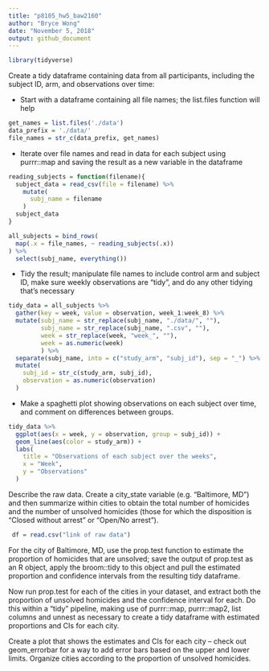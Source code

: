 ```yaml
---
title: "p8105_hw5_baw2160"
author: "Bryce Wong"
date: "November 5, 2018"
output: github_document
---
```


```r
library(tidyverse)
```

Create a tidy dataframe containing data from all participants, including the subject ID, arm, and observations over time:

* Start with a dataframe containing all file names; the list.files function will help

```r
get_names = list.files('./data')
data_prefix = './data/'
file_names = str_c(data_prefix, get_names)
```

* Iterate over file names and read in data for each subject using purrr::map and saving the result as a new variable in the dataframe

```r
reading_subjects = function(filename){
  subject_data = read_csv(file = filename) %>% 
    mutate(
      subj_name = filename
    )
  subject_data
}

all_subjects = bind_rows(
  map(.x = file_names, ~ reading_subjects(.x))
) %>% 
  select(subj_name, everything())
```

* Tidy the result; manipulate file names to include control arm and subject ID, make sure weekly observations are “tidy”, and do any other tidying that’s necessary

```r
tidy_data = all_subjects %>% 
  gather(key = week, value = observation, week_1:week_8) %>% 
  mutate(subj_name = str_replace(subj_name, "./data/", ""),
         subj_name = str_replace(subj_name, ".csv", ""),
         week = str_replace(week, "week_", ""),
         week = as.numeric(week)
         ) %>%
  separate(subj_name, into = c("study_arm", "subj_id"), sep = "_") %>% 
  mutate(
    subj_id = str_c(study_arm, subj_id),
    observation = as.numeric(observation)
  )
```

* Make a spaghetti plot showing observations on each subject over time, and comment on differences between groups.

```r
tidy_data %>% 
  ggplot(aes(x = week, y = observation, group = subj_id)) + 
  geom_line(aes(color = study_arm)) +
  labs(
    title = "Observations of each subject over the weeks",
    x = "Week",
    y = "Observations"
  )
```

Describe the raw data. Create a city_state variable (e.g. “Baltimore, MD”) and then summarize within cities to obtain the total number of homicides and the number of unsolved homicides (those for which the disposition is “Closed without arrest” or “Open/No arrest”).

```r
 df = read.csv("link of raw data")
```


For the city of Baltimore, MD, use the prop.test function to estimate the proportion of homicides that are unsolved; save the output of prop.test as an R object, apply the broom::tidy to this object and pull the estimated proportion and confidence intervals from the resulting tidy dataframe.

Now run prop.test for each of the cities in your dataset, and extract both the proportion of unsolved homicides and the confidence interval for each. Do this within a “tidy” pipeline, making use of purrr::map, purrr::map2, list columns and  unnest as necessary to create a tidy dataframe with estimated proportions and CIs for each city.

Create a plot that shows the estimates and CIs for each city – check out geom_errorbar for a way to add error bars based on the upper and lower limits. Organize cities according to the proportion of unsolved homicides.